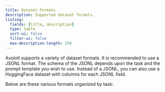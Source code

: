 ```yaml
---
title: Dataset Formats
description: Supported dataset formats.
listing:
  fields: [title, description]
  type: table
  sort-ui: false
  filter-ui: false
  max-description-length: 250
---
```


Axolotl supports a variety of dataset formats.  It is recommended to use a JSONL format.  The schema of the JSONL depends upon the task and the prompt template you wish to use. Instead of a JSONL, you can also use a HuggingFace dataset with columns for each JSONL field.

Below are these various formats organized by task:
